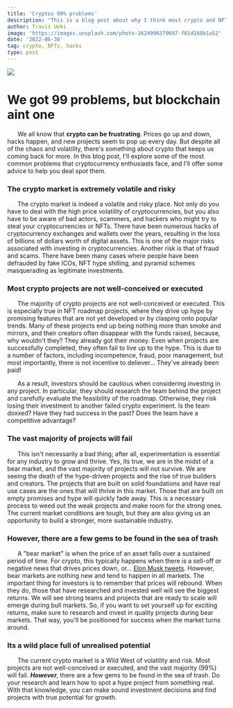 ```yaml
---
title: 'Cryptos 99% problems'
description: "This is a blog post about why I think most crypto and NFT projects will fail. It's not based on technical reasons, but rather business ones. If you're interested in the future of these projects, it's worth reading."
author: Travis Ueki
image: 'https://images.unsplash.com/photo-1624996379697-f01d168b1a52'
date: '2022-06-30'
tag: crypto, NFTs, hacks
type: post
---
```



<div className="image-container">
  <Image src="/images/coinbase-charts.jpg" layout="fill" className="image" />
</div>

# We got 99 problems, but blockchain aint one

&nbsp;&nbsp;&nbsp;&nbsp;&nbsp;&nbsp;We all know that **crypto can be frustrating**. Prices go up and down, hacks happen, and new projects seem to pop up every day. But despite all of the chaos and volatility, there's something about crypto that keeps us coming back for more. In this blog post, I'll explore some of the most common problems that cryptocurrency enthusiasts face, and I'll offer some advice to help you deal spot them.

### The crypto market is extremely volatile and risky

&nbsp;&nbsp;&nbsp;&nbsp;&nbsp;&nbsp;The crypto market is indeed a volatile and risky place. Not only do you have to deal with the high price volatility of cryptocurrencies, but you also have to be aware of bad actors, scammers, and hackers who might try to steal your cryptocurrencies or NFTs. There have been numerous hacks of cryptocurrency exchanges and wallets over the years, resulting in the loss of billions of dollars worth of digital assets. This is one of the major risks associated with investing in cryptocurrencies. Another risk is that of fraud and scams. There have been many cases where people have been defrauded by fake ICOs, NFT hype shilling, and pyramid schemes masquerading as legitimate investments.

### Most crypto projects are not well-conceived or executed

&nbsp;&nbsp;&nbsp;&nbsp;&nbsp;&nbsp;The majority of crypto projects are not well-conceived or executed. This is especially true in NFT roadmap projects, where they drive up hype by promising features that are not yet developed or by clasping onto popular trends. Many of these projects end up being nothing more than smoke and mirrors, and their creators often disappear with the funds raised, because, why wouldn't they? They already got their money. Even when projects are successfully completed, they often fail to live up to the hype. This is due to a number of factors, including incompetence, fraud, poor management, but most importantly, there is not incentive to deliever... They've already been paid!

&nbsp;&nbsp;&nbsp;&nbsp;&nbsp;&nbsp;As a result, investors should be cautious when considering investing in any project. In particular, they should research the team behind the project and carefully evaluate the feasibility of the roadmap. Otherwise, they risk losing their investment to another failed crypto experiment. Is the team doxxed? Have they had success in the past? Does the team have a competitive advantage?

### The vast majority of projects will fail

&nbsp;&nbsp;&nbsp;&nbsp;&nbsp;&nbsp;This isn't necessarily a bad thing; after all, experimentation is essential for any industry to grow and thrive. Yes, its true, we are in the midst of a bear market, and the vast majority of projects will not survive. We are seeing the death of the hype-driven projects and the rise of true builders and creators. The projects that are built on solid foundations and have real use cases are the ones that will thrive in this market. Those that are built on empty promises and hype will quickly fade away. This is a necessary process to weed out the weak projects and make room for the strong ones. The current market conditions are tough, but they are also giving us an opportunity to build a stronger, more sustainable industry.

### However, there are a few gems to be found in the sea of trash

&nbsp;&nbsp;&nbsp;&nbsp;&nbsp;&nbsp;A "bear market" is when the price of an asset falls over a sustained period of time. For crypto, this typically happens when there is a sell-off or negative news that drives prices down, or... [Elon Musk tweets](https://www.coindesk.com/layer2/culture-week/2021/12/14/the-elon-effect-how-musks-tweets-move-crypto-markets/). However, bear markets are nothing new and tend to happen in all markets. The important thing for investors is to remember that prices will rebound. When they do, those that have researched and invested well will see the biggest returns. We will see strong teams and projects that are ready to scale will emerge during bull markets. So, if you want to set yourself up for exciting returns, make sure to research and invest in quality projects during bear markets. That way, you'll be positioned for success when the market turns around.

### Its a wild place full of unrealised potential

&nbsp;&nbsp;&nbsp;&nbsp;&nbsp;&nbsp;The current crypto market is a Wild West of volatility and risk. Most projects are not well-conceived or executed, and the vast majority (99%) will fail. **_However_**, there are a few gems to be found in the sea of trash. Do your research and learn how to spot a hype project from something real. With that knowledge, you can make sound investment decisions and find projects with true potential for growth.
